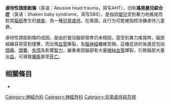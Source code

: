 {{翻译请求|en|time=2018-06-24}}
{{medical}}
{{Infobox_Disease
| Name           = 虐待性頭部創傷
| Image          =
| Caption        =
| DiseasesDB     = | <!-- no direct topic -->
  ICD10          = | <!-- no ICD10 code {{ICD10|ICD10Group|Major|minor|Linkcode|Minorlink}} -->
  ICD9           = {{ICD9|995.55}}
| ICDO           =
| OMIM           =
| MedlinePlus    = 000004
| eMedicineSubj  = search
| eMedicineTopic = shaken%20infant%20syndrome
| MeshID         =
}}
'''虐待性頭部創傷'''（英语：Abusive head trauma，简写AHT），旧称'''搖晃嬰兒綜合症'''（英语：Shaken baby syndrome，简写SBS），是指因[[嬰兒|嬰兒]]受到暴力地搖晃而對其[[腦部|腦部]]產生的[[腦損傷|損害]]，為一種[[兒童虐待|兒童虐待]]。在美国，此行为可能被指控涉嫌虐待儿童罪。

虐待性頭部創傷的成因，是由於嬰兒腦部發育仍未穩固，當受到暴力搖晃時，腦部組織容易受到撞擊，而出現[[血管|血管]]撕裂，及[[腦神經|腦神經]]纖維受損。這種症狀的後遺症包括[[頭痛|頭痛]]、[[頭暈|頭暈]]、[[失憶|失憶]]及影響[[智力|智力]]，嚴重者因腦部有大量[[微絲血管|微絲血管]]爆裂，引致腦部大量出[[血|血]]，可導致[[癱瘓|癱瘓]]甚至[[死亡|死亡]]。

==相關條目==
*{{le|外傷性腦損傷|traumatic brain injury}}
{{婴儿及护理}}
{{醫學小作品}}
{{portal bar|醫學|神經科學}}
[[Category:神經內科|Category:神經內科]]
[[Category:神經外科|Category:神經外科]]
[[Category:兒童虐待與忽視|Category:兒童虐待與忽視]]